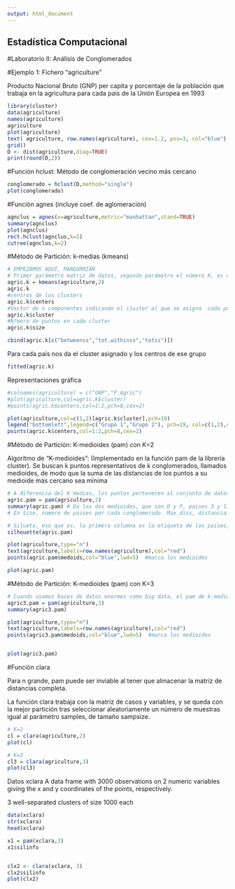 ```yaml
---
output: html_document
---
```

## Estadística Computacional


#Laboratorio II: Análisis de Conglomerados
  
#Ejemplo 1: Fichero "agriculture"

Producto Nacional Bruto (GNP) per capita y porcentaje de la población que trabaja 
en la agricultura para cada pais de la Unión Europea en 1993



```r
library(cluster)
data(agriculture)
names(agriculture)
agriculture
plot(agriculture)
text( agriculture, row.names(agriculture), cex=1.2, pos=3, col="blue")
grid()
D <- dist(agriculture,diag=TRUE)
print(round(D,2))

```


#Función hclust:  Método de conglomeración vecino más cercano

```r
conglomerado = hclust(D,method="single")
plot(conglomerado)
```

#Función agnes (incluye coef. de aglomeración)

```r
agnclus = agnes(x=agriculture,metric="manhattan",stand=TRUE)
summary(agnclus)
plot(agnclus)
rect.hclust(agnclus,k=2)
cutree(agnclus,k=2)
```

#Método de Partición: k-medias (kmeans)

```r
# EMPEZAMOS AQUÍ, MANGURRIÁN
# Primer parámetro matriz de datos, segundo parámetro el número K, es decir, el número de conglomerados
agric.k = kmeans(agriculture,2)
agric.k
#centros de los clusters
agric.k$centers
#Vector de n componentes indicando el cluster al que se asigna  cada punto
agric.k$cluster
#N?mero de puntos en cada cluster  
agric.k$size

cbind(agric.k[c("betweenss","tot.withinss","totss")])

```


Para cada país nos da el cluster asignado y los centros de ese grupo
```r

fitted(agric.k)
```

Representaciones gráfica

```r
#colnames(agriculture) = c("GNP","P.Agric")
#plot(agriculture,col=agric.k$cluster)
#points(agric.k$centers,col=1:2,pch=8,cex=2)

plot(agriculture,col=c(1,2)[agric.k$cluster],pch=19)
legend("bottomleft",legend=c("Grupo 1","Grupo 2"), pch=19, col=c(1,2),cex=1)
points(agric.k$centers,col=1:2,pch=8,cex=2)
```

#Método de Partición: K-medioides (pam) con K=2

Algoritmo de "K-medioides": (Implementado en la función pam de la librería cluster).
Se buscan k puntos representativos de k conglomerados, llamados medioides, de modo que la suma de las distancias de los puntos a su medioide más cercano sea mínima

```r
# A diferencia del K medias, los puntos pertenecen al conjunto de datos, no es un centro "geométrico", son casos dentro de nuestro conjunto de datos. ¿Cómo se eligen? La suma de las distancias a su medioide sea mínima
agric.pam = pam(agriculture,2)
summary(agric.pam) # Da los dos medioides, que son D y P, paises 3 y 11, con esos valores X e Y
# En Size, numero de paises por cada conglomerado. Max_diss, distancia máxima entre los conglomerados del grupo. av_diss, distancia media, diameter pues diámetro del cluster, máxima distancia entre dos casos de ese cluster, y separación es

# Silueta, eso que es, la primera columna es la etiqueta de los paises, la segunda en que cluster está, la tercera es el vecino más cercano (cluster), y la última es la silueta, que corresponde a la anchura media de ese cluster, que nos indica la bondad de la clasificación de cada uno de los países. En el Cluster 2 el peor es españa, entre 0 y 1 como siempre. El mejor clasificado es el medioide
silhouette(agric.pam) 

plot(agriculture,type="n")
text(agriculture,labels=row.names(agriculture),col="red")
points(agric.pam$medoids,col="blue",lwd=5)  #marca los medioides

plot(agric.pam)

```


#Método de Partición: K-medioides (pam) con K=3

```r
# Cuando usamos bases de datos enormes como big data, el pam de k-medioides es lentico, hay una alternativa a pam que es la funcion clara. Lo que hace es un muestreo del conjunto de datos y llama a pam, utilizando diferentes subconjuntos, y se queda con los mejores
agric3.pam = pam(agriculture,3)
summary(agric3.pam)

plot(agriculture,type="n")
text(agriculture,labels=row.names(agriculture),col="red")
points(agric3.pam$medoids,col="blue",lwd=5)  #marca los medioides


plot(agric3.pam)

```



#Función clara

Para n grande, pam puede ser inviable al tener que almacenar la matriz de distancias completa.

La función clara trabaja con la matriz de casos y variables, y se queda con la mejor partición tras seleccionar aleatoriamente un número de muestras igual al parámetro samples, de tamaño sampsize.



```r
# K=2
cl = clara(agriculture,2)
plot(cl)

# K=3
cl3 = clara(agriculture,3)
plot(cl3)

```

Datos xclara
A data frame with 3000 observations on 2 numeric variables giving the x and y coordinates of the points, respectively. 

3 well-separated clusters of size 1000 each

```r
data(xclara)
str(xclara)
head(xclara)

x1 = pam(xclara,3)
x1$silinfo


clx2 <- clara(xclara, 3)
clx2$silinfo
plot(clx2)



```




